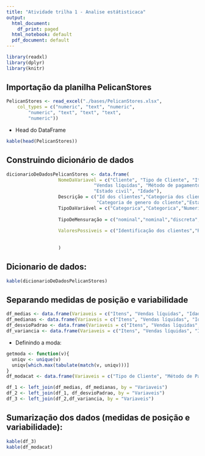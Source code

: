 ```yaml
---
title: "Atividade trilha 1 - Analise estátisticaca"
output:
  html_document:
    df_print: paged
  html_notebook: default
  pdf_document: default
---
```


```r
library(readxl)
library(dplyr)
library(knitr)
```


## Importação da planilha PelicanStores

```r
PelicanStores <- read_excel("./bases/PelicanStores.xlsx", 
    col_types = c("numeric", "text", "numeric", 
        "numeric", "text", "text", "text", 
        "numeric"))
```


- Head do DataFrame

```r
kable(head(PelicanStores))
```


## Construindo dicionário de dados

```r
dicionarioDeDadosPelicanStores <- data.frame(
                   NomeDaVariavel = c("Cliente", "Tipo de Cliente", "Itens",
                                "Vendas líquidas", "Método de pagamento", "Gênero",
                                "Estado civil", "Idade"),
                   Descrição = c("Id dos clientes","Categoria dos clientes","Quantidade de itens"," Valor da venda liquida","Bandeira do cartão/cartão póprio",
                                 "Categoria de genero do cliente","Estado civil do cliente","Idade do cliente"),
                   TipoDaVariável = c("Categorica","Categorica","Numerica","Numerica","Categorica","Categorica","Categorica","Numerica"),
                   
                   TipoDeMensuração = c("nominal","nominal","discreta","razão","nominal","nominal","nominal","razão"),
                   
                   ValoresPossiveis = c("Identificação dos clientes","Regular/Promossional","Numeros inteiros positivos","Numeros reais positivos","Métodos de pagamentos", " Masculino/Feminino", " Casado/solteiro","média, variação percentual")
                   
                   
                   )
```
 
## Dicionario de dados:
```r
kable(dicionarioDeDadosPelicanStores)
```
 
## Separando medidas de posição e variabilidade
```r
df_medias <- data.frame(Variaveis = c("Itens", "Vendas líquidas", "Idade"), Média = apply(PelicanStores[,c("Itens", "Vendas líquidas", "Idade")], 2, mean))
df_medianas <- data.frame(Variaveis = c("Itens", "Vendas líquidas", "Idade"), Mediana = apply(PelicanStores[,c("Itens", "Vendas líquidas", "Idade")], 2, median))
df_desvioPadrao <- data.frame(Variaveis = c("Itens", "Vendas líquidas", "Idade"), DesvioPad = apply(PelicanStores[,c("Itens", "Vendas líquidas", "Idade")], 2, sd))
df_variancia <- data.frame(Variaveis = c("Itens", "Vendas líquidas", "Idade"), DesvioPad = apply(PelicanStores[,c("Itens", "Vendas líquidas", "Idade")], 2, var))

```
- Definindo a moda:  
```r
getmoda <- function(v){
  uniqv <- unique(v)
  uniqv[which.max(tabulate(match(v, uniqv)))]
}
df_modacat <- data.frame(Variaveis = c("Tipo de Cliente", "Método de Pagamento", "Gênero", "Estado Civil"), Moda = apply(PelicanStores[,c("Tipo de Cliente", "Método de Pagamento", "Gênero", "Estado Civil")], 2, getmoda), row.names = NULL)

```

```r
df_1 <- left_join(df_medias, df_medianas, by = "Variaveis")
df_2 <- left_join(df_1, df_desvioPadrao, by = "Variaveis")
df_3 <- left_join(df_2,df_variancia, by = "Variaveis")
```

## Sumarização dos dados (medidas de posição e variabilidade):

```r
kable(df_3)
kable(df_modacat)
```


